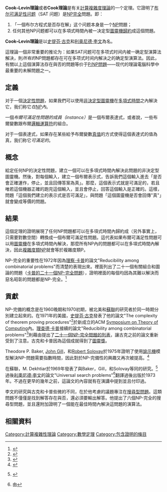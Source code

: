 '''Cook–Levin理論'''或者'''Cook理論'''是有关[[計算複雜度理論|計算複雜度理論]]的一个定理。它證明了[[布尔可满足性问题|布尔可满足性问题]]（SAT 问题）是[[NP完全|NP完全]]問題。即：
# 「一個布尔方程式是否存在解」这个问题本身是一个[[NP_(複雜度)|NP]]問題；
# 任何其他NP问题都可以在多項式時間內被一决定型[[圖靈機|圖靈機]][[歸約|歸約]]成這個問題。

'''Cook–Levin理論'''是以[[史提芬·古克|史提芬·古克]]和[[利奥尼德·李文|利奥尼德·李文]]為名。

這理論一個非常重要的推论为：如果SAT问题可在多项式时间内被一确定型演算法解决，則''所有的''NP問題都存在可在多项式时间内解决之的确定型演算法。因此，有關以上這個演算法存在與否的問題等价于[[P/NP問題|P/NP問題]]——现代的理論電腦科學中最重要的未解問題之一。

==定義==
对于一個[[決定性問題|決定性問題]]，如果我們可以使用[[非決定型圖靈機|非決定型圖靈機]]在[[多項式時間|多項式時間]]之內解決它，我们称它''在[[NP_(複雜度)|NP]]內''。

一個''布爾可滿足性問題的成員（instance）''是一個布爾表達式，或者說，一些布爾變數跟布爾[[邏輯運算符|邏輯運算符]]的組合。

对于一個表達式，如果存在某些給予布爾變數[[真值|真值]]的方式使得這個表達式的值為真，我们称它''可滿足的''。

==概念==
給定任何NP的決定性問題，建立一個可以在多項式時間內解決此問題的非決定型圖靈機。然後，對每個輸入，建立一個布爾表示式，告訴我們這個輸入進去「是否會正確運作，停止，並且回傳答案為真」。那麼，這個表示式就是可滿足的，若且唯若這個機器正確的跑完這個輸入，並且會停止，回答這個輸入是正確的。這樣，問題「這個我們建立的表示式是否可滿足」，與問題「這個圖靈機是否會回傳"真"」就會變成等價的問題。

==結果==
這個定理的證明展現了任何NP問題都可以在多項式時間內歸約成（另外事實上，只需要對數空間）轉換成一個布爾可滿足性問題。這代表如果布爾可滿足性問題可以用[[圖靈機|圖靈機]]在多項式時間內解決，那麼所有NP內的問題都可以在多項式時間內解決，因此[[複雜度類|複雜度類]]NP就會等於複雜度類P。

NP-完全的重要性在1972年因為[[理察·卡普|理察·卡普]]的論文"Reducibility among combinatorial problems"而清楚的表現出來。裡面列出了二十一個有關組合和圖論的問題（[[卡普的二十一個NP-完全問題|卡普的二十一個NP-完全問題]]），證明裡面的每個均因為其難以解決而惡名昭彰的問題都是NP-完全。<ref name="Karp">{{cite book | last = Karp | first = Richard M. | authorlink = Richard Karp | chapter = Reducibility Among Combinatorial Problems | title = Complexity of Computer Computations | editor = Raymond E. Miller and James W. Thatcher (editors) | publisher = Plenum | location = New York | pages = 85–103 | year = 1972 | url = http://www.cs.berkeley.edu/~luca/cs172/karp.pdf | isbn = 0306307073 | access-date = 2011-07-20 | archive-date = 2011-06-29 | archive-url = https://web.archive.org/web/20110629023717/http://www.cs.berkeley.edu/~luca/cs172/karp.pdf }}</ref>

==貢獻==
NP-完備的概念是在1960晚期和1970初期，被北美和[[蘇聯|蘇聯]]的研究者於同一時期分別建立起來的。在1971年的美國，[[史提芬·古克|史提芬·古克]]發表了他的論文"The complexity of theorem proving procedures"<ref>{{cite book|last=Cook|first=Stephen|authorlink=Stephen Cook|year=1971|chapter=The complexity of theorem proving procedures|chapterurl=http://portal.acm.org/citation.cfm?coll=GUIDE&dl=GUIDE&id=805047|title=Proceedings of the Third Annual ACM Symposium on Theory of Computing|pages=151–158|access-date=2011-07-20|archive-date=2020-08-06|archive-url=https://web.archive.org/web/20200806115931/https://dl.acm.org/doi/10.1145/800157.805047|dead-url=no}}</ref>於新成立的ACM [[Symposium_on_Theory_of_Computing|Symposium on Theory of Computing]]內。[[理查德·卡普|理查德·卡普]]接續的論文"Reducibility among
combinatorial problems"<ref name="Karp">{{cite book | last = Karp | first = Richard M. | authorlink = Richard Karp | chapter = Reducibility Among Combinatorial Problems | title = Complexity of Computer Computations | editor = Raymond E. Miller and James W. Thatcher (editors) | publisher = Plenum | location = New York | pages = 85–103 | year = 1972 | url = http://www.cs.berkeley.edu/~luca/cs172/karp.pdf | isbn = 0306307073 | access-date = 2011-07-20 | archive-date = 2011-06-29 | archive-url = https://web.archive.org/web/20110629023717/http://www.cs.berkeley.edu/~luca/cs172/karp.pdf | dead-url = no }}</ref>則藉由提出了[[卡普的二十一個NP-完全問題|二十一個NP-完全問題的列表]]，讓古克之前的論文重新受到了注意。古克和卡普因為這個成就得到了[[圖靈獎|圖靈獎]]。

Theodore P. Baker, [[John_Gill_(climber)|John Gill]]，和[[Robert_Solovay|Robert Solovay]]於1975年證明了使用[[諭示機|諭示機]]模型解決NP-問題需要指數時間，因此對於NP-完備性的興趣又再次被提高。<ref>{{cite journal|author = T. P. Baker|coauthors = J. Gill, R. Solovay|title = Relativizations of the P = NP question|journal = SIAM Journal on Computing |volume = 4|issue = 4|pages = 431–442|year = 1975|doi = 10.1137/0204037}}</ref>

在蘇聯，M. Dekhtiar於1969年發表了與Baker，Gill，和Solovay等同的研究。<ref>{{cite journal|last=Dekhtiar|first=M.|title = On the impossibility of eliminating exhaustive search in computing a function relative to its graph|journal = [[Proceedings_of_the_USSR_Academy_of_Sciences|Proceedings of the USSR Academy of Sciences]]|volume = 14|pages = 1146–1148|year = 1969}} {{ru icon}}</ref>過後[[利奧尼德·李文|利奧尼德·李文]]的論文"Universal search problems"<ref>{{cite journal|last=Levin|first=Leonid|authorlink=Leonid Levin|title = Universal search problems ({{lang-ru|Универсальные задачи перебора}}, Universal'nye perebornye zadachi)|journal = Problems of Information Transmission ({{lang-ru|Проблемы передачи информации}}, Problemy Peredachi Informatsii)|volume = 9|issue = 3|pages = 265–266|year = 1973}} {{ru icon}}由{{cite journal|last=Trakhtenbrot|first=B. A.|title = A survey of Russian approaches to ''perebor''（brute-force searches）algorithms|journal = Annals of the History of Computing |volume = 6|issue = 4|pages = 384–400|year = 1984|doi=10.1109/MAHC.1984.10036}}</ref>翻譯過後出版於1973年。不過在更早的幾年之前，這論文的內容就有在演講中提到並且付印過。

李文的研究與古克和卡普些微的不同，在於他考慮的議題專注在[[搜尋型問題|搜尋型問題]]。這類問題不僅僅是找到解答存在與否，還必須要輸出解答。他提出了六個NP-完全的搜尋型問題，並且還附加證明了一個能在最佳時間內解決這問題的演算法。

==相關資料==
{{reflist}}

[[Category:計算複雜性理論|Category:計算複雜性理論]]
[[Category:數學定理|Category:數學定理]]
[[Category:包含證明的條目|Category:包含證明的條目]]